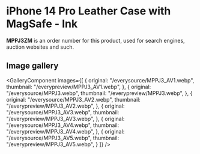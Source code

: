 
# iPhone 14 Pro Leather Case with MagSafe - Ink

<Callout type='info' emoji='👉🏻'>**MPPJ3ZM** is an order number for this product, used for search engines, auction websites and such.</Callout>

## Image gallery

<GalleryComponent
    images={[
      {
        original: "/everysource/MPPJ3_AV1.webp",
        thumbnail: "/everypreview/MPPJ3_AV1.webp",
      },
      {
        original: "/everysource/MPPJ3.webp",
        thumbnail: "/everypreview/MPPJ3.webp",
      },
      {
        original: "/everysource/MPPJ3_AV2.webp",
        thumbnail: "/everypreview/MPPJ3_AV2.webp",
      },
      {
        original: "/everysource/MPPJ3_AV3.webp",
        thumbnail: "/everypreview/MPPJ3_AV3.webp",
      },
      {
        original: "/everysource/MPPJ3_AV4.webp",
        thumbnail: "/everypreview/MPPJ3_AV4.webp",
      },
      {
        original: "/everysource/MPPJ3_AV5.webp",
        thumbnail: "/everypreview/MPPJ3_AV5.webp",
      }
    ]}
  />
